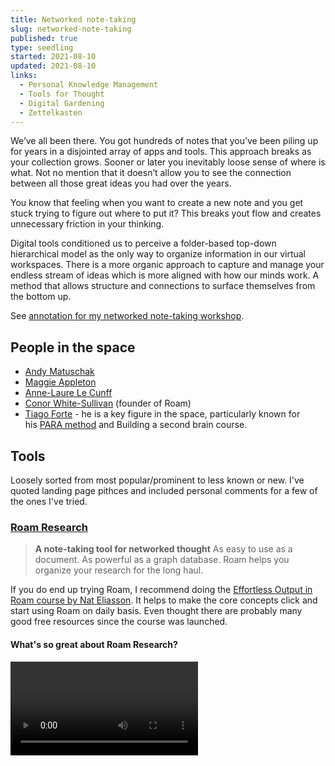 ```yaml
---
title: Networked note-taking
slug: networked-note-taking
published: true
type: seedling
started: 2021-08-10
updated: 2021-08-10
links:
  - Personal Knowledge Management
  - Tools for Thought
  - Digital Gardening
  - Zettelkasten
---
```


We’ve all been there. You got hundreds of notes that you’ve been piling up for years in a disjointed array of apps and tools. This approach breaks as your collection grows. Sooner or later you inevitably loose sense of where is what. Not no mention that it doesn’t allow you to see the connection between all those great ideas you had over the years.

You know that feeling when you want to create a new note and you get stuck trying to figure out where to put it? This breaks yout flow and creates unnecessary friction in your thinking.

Digital tools conditioned us to perceive a folder-based top-down hierarchical model as the only way to organize information in our virtual workspaces. There is a more organic approach to capture and manage your endless stream of ideas which is more aligned with how our minds work. A method that allows structure and connections to surface themselves from the bottom up.

See [annotation for my networked note-taking workshop](/courses/intro-to-networked-note-taking/).


## People in the space

- [Andy Matuschak](https://andymatuschak.org/)
- [Maggie Appleton](https://maggieappleton.com/)
- [Anne-Laure Le Cunff](https://twitter.com/anthilemoon?lang=en)
- [Conor White-Sullivan](https://twitter.com/conaw) (founder of Roam)
- [Tiago Forte](https://fortelabs.co/) - he is a key figure in the space, particularly known for his [PARA method](https://fortelabs.co/blog/para/) and Building a second brain course.



## Tools

Loosely sorted from most popular/prominent to less known or new. I've quoted landing page pithces and included personal comments for a few of the ones I've tried.

### [Roam Research](https://roamresearch.com/)

> **A note-taking tool for networked thought**
As easy to use as a document. As powerful as a graph database.
Roam helps you organize your research for the long haul.

If you do end up trying Roam, I recommend doing the [Effortless Output in Roam course by Nat Eliasson](https://www.effortlessoutput.com/). It helps to make the core concepts click and start using Roam on daily basis. Even thought there are probably many good free resources since the course was launched. 

#### What's so great about Roam Research?

<Video url="https://www.youtube.com/watch?v=syKAar8ZD-U" />
A good primer into underlaying concepts of Roam and what makes it different.





### [Obsidian](https://obsidian.md/)

> **A second brain, for you, forever.**
Obsidian is a powerful knowledge base on top of  a local folder of plain text Markdown files.

Wonderful native experience. Privacy-oriented and is closer to a traditional markdown style. Extensible with a very active comunity and a healthy plugin/DIY ecosystem.


### [LogSeq](https://logseq.com/)
Closest open-source clone of Roam Research. Uses markdown as a backend. It plays nicely with Obsidian and the developers seem eger and active.

> **A privacy-first, open-source knowledge base.**
Logseq is a joyful, open-source outliner that works on top of local plain-text Markdown and Org-mode files. Use it to write, organize and share your thoughts, keep your to-do list, and build your own digital garden.


### [Athens](https://github.com/athensresearch/athens)
An open-source self-hosted Roam clone, recently pivoted to focus on collaborative knowledge curation for researchers.


### [Notebag](https://notebag.app/)
> **Organize your notes without getting distracted.**
Notebag is a fully keyboard-compatible note taking app that links all your knowledge and gets out of your way

Lightweight and easy-to-use. A solo indie developer project.


### [Hypernote](https://hypernote.io/)

> Hypernote is a **text-first**, **always-ready**, **two-way-linked** online notebook.We believe that Hypernote’s unique mechanic makes it the second best tool, after your own brain, to collect and connect any kind of information.

Used to be free access. Now it seems to be in private beta.


### [Innos Note](https://innos.io/)
> We believe there should be an alternative to traditional knowledge management and content sharing, so we created Innos. Innos is designed to foster a culture of innovation, creativity, and connections. It equips curious minds with the right content creation tools to inspire and connect ideas.

### [Thunk](https://www.thunknotes.com/)

> Thunk helps creators publish more. We created Thunk to make it easier for you to see patterns in your thinking, which means you’ll never run out of ideas. One-click publishing makes it easier than ever to share your content with the world (or whoever you want to see it).



## References

Start with the book [How to Take Smart Notes](https://www.goodreads.com/en/book/show/34507927) by Sönke Ahrens. The first few chapters give you enough material to completely change how you approach note-taking.


-   [Evergreen note-writing as fundamental unit of knowledge work](https://notes.andymatuschak.org/z3SjnvsB5aR2ddsycyXofbYR7fCxo7RmKW2be?stackedNotes=z6cFzJWgj9vZpnrQsjrZ8yCNREzCTgyFeVZTb&stackedNotes=z4SDCZQeRo4xFEQ8H4qrSqd68ucpgE6LU155C&stackedNotes=z4Rrmh17vMBbauEGnFPTZSK3UmdsGExLRfZz1)

-   [20VC: HOW ROAM RESEARCH ANALYSE PRODUCT DESIGN, TEAM-BUILDING, THE FUTURE OF COLLABORATION TOOLS & APPLYING TESLA GO-TO-MARKET TO ROAM WITH CONOR WHITE-SULLIVAN, FOUNDER & CEO @ ROAM RESEARCH](https://thetwentyminutevc.com/conorwhitesullivan/)
